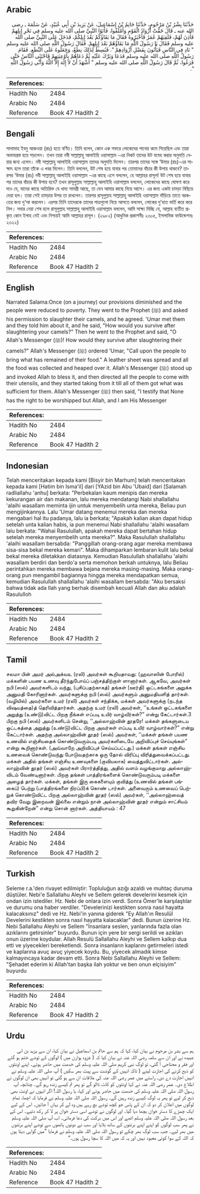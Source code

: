 ## Arabic


<div dir="rtl" lang="ar" style={{fontSize:'larger',backgroundColor:'#f8f9fa',padding:20}}>
حَدَّثَنَا بِشْرُ بْنُ مَرْحُومٍ، حَدَّثَنَا حَاتِمُ بْنُ إِسْمَاعِيلَ، عَنْ يَزِيدَ بْنِ أَبِي عُبَيْدٍ، عَنْ سَلَمَةَ ـ رضى الله عنه ـ قَالَ خَفَّتْ أَزْوَادُ الْقَوْمِ وَأَمْلَقُوا، فَأَتَوُا النَّبِيَّ صلى الله عليه وسلم فِي نَحْرِ إِبِلِهِمْ فَأَذِنَ لَهُمْ، فَلَقِيَهُمْ عُمَرُ فَأَخْبَرُوهُ فَقَالَ مَا بَقَاؤُكُمْ بَعْدَ إِبِلِكُمْ، فَدَخَلَ عَلَى النَّبِيِّ صلى الله عليه وسلم فَقَالَ يَا رَسُولَ اللَّهِ مَا بَقَاؤُهُمْ بَعْدَ إِبِلِهِمْ‏.‏ فَقَالَ رَسُولُ اللَّهِ صلى الله عليه وسلم ‏"‏ نَادِ فِي النَّاسِ فَيَأْتُونَ بِفَضْلِ أَزْوَادِهِمْ ‏"‏‏.‏ فَبُسِطَ لِذَلِكَ نِطَعٌ، وَجَعَلُوهُ عَلَى النِّطَعِ‏.‏ فَقَامَ رَسُولُ اللَّهِ صلى الله عليه وسلم فَدَعَا وَبَرَّكَ عَلَيْهِ ثُمَّ دَعَاهُمْ بِأَوْعِيَتِهِمْ فَاحْتَثَى النَّاسُ حَتَّى فَرَغُوا، ثُمَّ قَالَ رَسُولُ اللَّهِ صلى الله عليه وسلم ‏"‏ أَشْهَدُ أَنْ لاَ إِلَهَ إِلاَّ اللَّهُ وَأَنِّي رَسُولُ اللَّهِ ‏"‏‏.‏
</div>
<div style={{backgroundColor:'#f8f9fa',padding:20, marginBottom: 10}}><table> <thead> <tr> <th>References:</th> <th></th> </tr> </thead> <tbody><tr><td>Hadith No</td><td>2484</td></tr><tr><td>Arabic No</td><td>2484</td></tr><tr><td>Reference</td><td>Book 47 Hadith 2</td></tr></tbody></table></div>

## Bengali


<div dir="ltr" lang="bn" style={{fontSize:'larger',backgroundColor:'#f8f9fa',padding:20}}>
সালামাহ ইবনু আকওয়া (রাঃ) হতে বর্ণিত। তিনি বলেন, কোন এক সফরে লোকেদের পাথেয় কমে গিয়েছিল এবং তারা অভাবগ্রস্ত হয়ে পড়লেন। তখন তারা নবী সাল্লাল্লাহু আলাইহি ওয়াসাল্লাম -এর নিকট তাদের উট যবেহ করার অনুমতি নেয়ার জন্য এলেন। নবী সাল্লাল্লাহু আলাইহি ওয়াসাল্লাম তাদের অনুমতি দিলেন। তারপর তাদের সঙ্গে ‘উমার (রাঃ)-এর সাক্ষাৎ হলে তারা তাঁকে এ খবর দিলেন। তিনি বললেন, উট শেষ হয়ে যাবার পর তোমাদের বাঁচার কী উপায় থাকবে? তারপর ‘উমার (রাঃ) নবী সাল্লাল্লাহু আলাইহি ওয়াসাল্লাম -এর কাছে এসে বললেন, হে আল্লাহর রাসূল! উট শেষ হয়ে যাবার পর তাদের বাঁচার কী উপায় হবে? তখন রাসূলুল্লাহ সাল্লাল্লাহু আলাইহি ওয়াসাল্লাম বললেন, লোকেদের কাছে ঘোষণা করে দাও যে, যাদের কাছে অতিরিক্ত যে খাদ্য সামগ্রী আছে, তা যেন আমার কাছে নিয়ে আসে। এর জন্য একটা চামড়া বিছিয়ে দেয়া হল। তারা সেই চামড়ার উপর তা রাখলেন। তারপর রাসূলুল্লাহ সাল্লাল্লাহু আলাইহি ওয়াসাল্লাম দাঁড়িয়ে তাতে বরকতের জন্য দু‘আ করলেন। এরপর তিনি তাদেরকে তাদের পাত্রগুলো নিয়ে আসতে বললেন, লোকের দু’হাত ভর্তি করে করে নিল। সবার নেয়া শেষ হলে রাসূলুল্লাহ সাল্লাল্লাহু আলাইহি ওয়াসাল্লাম বললেন, আমি সাক্ষ্য দিচ্ছি যে, আল্লাহ ব্যতীত প্রকৃত কোন ইলাহ নেই এবং নিশ্চয়ই আমি আল্লাহর রাসূল। (২৯৮২) (আধুনিক প্রকাশনীঃ ২৩০৫, ইসলামিক ফাউন্ডেশনঃ ২৩২২)
</div>
<div style={{backgroundColor:'#f8f9fa',padding:20, marginBottom: 10}}><table> <thead> <tr> <th>References:</th> <th></th> </tr> </thead> <tbody><tr><td>Hadith No</td><td>2484</td></tr><tr><td>Arabic No</td><td>2484</td></tr><tr><td>Reference</td><td>Book 47 Hadith 2</td></tr></tbody></table></div>

## English


<div dir="ltr" lang="en" style={{fontSize:'larger',backgroundColor:'#f8f9fa',padding:20}}>
Narrated Salama:Once (on a journey) our provisions diminished and the people were reduced to poverty. They went to the Prophet (ﷺ) and asked his permission to slaughter their camels, and he agreed. 'Umar met them and they told him about it, and he said, "How would you survive after slaughtering your camels?" Then he went to the Prophet and said, "O Allah's Messenger (ﷺ)! How would they survive after slaughtering their camels?" Allah's Messenger (ﷺ) ordered 'Umar, "Call upon the people to bring what has remained of their food." A leather sheet was spread and all the food was collected and heaped over it. Allah's Messenger (ﷺ) stood up and invoked Allah to bless it, and then directed all the people to come with their utensils, and they started taking from it till all of them got what was sufficient for them. Allah's Messenger (ﷺ) then said, "I testify that None has the right to be worshipped but Allah, and I am His Messenger
</div>
<div style={{backgroundColor:'#f8f9fa',padding:20, marginBottom: 10}}><table> <thead> <tr> <th>References:</th> <th></th> </tr> </thead> <tbody><tr><td>Hadith No</td><td>2484</td></tr><tr><td>Arabic No</td><td>2484</td></tr><tr><td>Reference</td><td>Book 47 Hadith 2</td></tr></tbody></table></div>

## Indonesian


<div dir="ltr" lang="id" style={{fontSize:'larger',backgroundColor:'#f8f9fa',padding:20}}>
Telah menceritakan kepada kami [Bisyir bin Marhum] telah menceritakan kepada kami [Hatim bin Isma'il] dari [YAzid bin Abu 'Ubaid] dari [Salamah radliallahu 'anhu] berkata: "Perbekalan kaum menipis dan mereka kekurangan air dan makanan, lalu mereka mendatangi Nabi shallallahu 'alaihi wasallam meminta ijin untuk menyembelih unta mereka, Beliau pun mengijinkannya. Lalu 'Umar datang menemui mereka dan mereka mengabari hal itu padanya, lalu ia berkata; "Apakah kalian akan dapat hidup setelah unta kalian habis, ia pun menemui Nabi shallallahu 'alaihi wasallam lalu berkata: "Wahai Rasulullah, apakah mereka dapat bertahan hidup setelah mereka menyembelih unta mereka?". Maka Rasulullah shallallahu 'alaihi wasallam bersabda: "Panggillah orang-orang agar mereka membawa sisa-sisa bekal mereka kemari". Maka dihamparkan lembaran kulit lalu bekal bekal mereka diletakkan diatasnya. Kemudian Rasulullah shallallahu 'alaihi wasallam berdiri dan berdo'a serta memohon berkah untuknya, lalu Beliau perintahkan mereka membawa bejana mereka masing-masing. Maka orang-orang pun mengambil bagiannya hingga mereka mendapatkan semua, kemudian Rasulullah shallallahu 'alaihi wasallam bersabda: "Aku bersaksi bahwa tidak ada Ilah yang berhak disembah kecuali Allah dan aku adalah Rasululloh
</div>
<div style={{backgroundColor:'#f8f9fa',padding:20, marginBottom: 10}}><table> <thead> <tr> <th>References:</th> <th></th> </tr> </thead> <tbody><tr><td>Hadith No</td><td>2484</td></tr><tr><td>Arabic No</td><td>2484</td></tr><tr><td>Reference</td><td>Book 47 Hadith 2</td></tr></tbody></table></div>

## Tamil


<div dir="ltr" lang="ta" style={{fontSize:'larger',backgroundColor:'#f8f9fa',padding:20}}>
சலமா பின் அமர் அல்அக்வஉ (ரலி) அவர்கள் கூறியதாவது: (ஹவாஸின் போரில்) மக்களின் பயண உணவு தீர்ந்துபோய்ப் பஞ்சத்திற்குள் ளானார்கள். ஆகவே, அவர்கள் நபி (ஸல்) அவர்களிடம் வந்து, (புசிப்பதற்காகத்) தங்கள் (ஊர்தி) ஒட்டகங்களை அறுக்க அனுமதி கோரினார்கள். அவர்களுக்கு நபி (ஸல்) அவர்களும் அனுமதியளித் தார்கள். (வழியில்) அவர்களை உமர் (ரலி) அவர்கள் சந்திக்க, மக்கள் அவர்களுக்கு (நடந்த விஷயத்தை)த் தெரிவித்தார்கள். அதற்கு உமர் (ரலி) அவர்கள், ‘‘உங்கள் ஒட்டகங்களை அறுத்து (உண்டு)விட்ட பிறகு நீங்கள் எப்படி உயிர் வாழ்வீர்கள்?” என்று கேட்டார்கள்.3 பிறகு நபி (ஸல்) அவர்களிடம் சென்று, ‘‘அல்லாஹ்வின் தூதரே! மக்கள் தங்களுடைய ஒட்டகத்தை அறுத்து (உண்டு)விட்ட பிறகு அவர்கள் எப்படி உயிர் வாழ்வார்கள்?” என்று கேட்டார்கள். அதற்கு அல்லாஹ்வின் தூதர் (ஸல்) அவர்கள், ‘‘மக்கள் தங்கள் பயண உணவில் எஞ்சியதைக் கொண்டுவரும்படி அவர்களிடையே அறிவிப்புச் செய்யுங்கள்” என்று கூறினார்கள். (அவ்வாறே அறிவிப்புச் செய்யப்பட்டது.) மக்கள் தங்கள் எஞ்சிய உணவைக் கொண்டுவந்து போடுவதற்காக ஒரு தோல் விரிப்பு விரித்துவைக்கப்பட்டது. மக்கள் அதில் தங்கள் எஞ்சிய உணவுகளை (குவியலாக) வைத்துவிட்டார்கள். அல்லாஹ்வின் தூதர் (ஸல்) அவர்கள் பிரார்த்தித்து, அதில் வளம் வழங்குமாறு அல்லாஹ்விடம் வேண்டினார்கள். பிறகு தங்கள் பாத்திரங்களைக் கொண்டுவரும்படி மக்களை அழைத் தார்கள். மக்கள், தங்கள் இரு கைகளையும் குவித்து (உணவில் தங்கள் பங்கைப்) பெற்று (பாத்திரங்களை நிரப்பி)க் கொண் டார்கள். அனைவரும் உணவைப் பெற்றுக் கொண்டுவிட்ட பிறகு அல்லாஹ்வின் தூதர் (ஸல்) அவர்கள், ‘‘அல்லாஹ்வைத் தவிர வேறு இறைவன் இல்லை என்றும் நான் அல்லாஹ்வின் தூதர் என்றும் சாட்சியம் கூறுகின்றேன்” என்று சொன் னார்கள். அத்தியாயம் : 47
</div>
<div style={{backgroundColor:'#f8f9fa',padding:20, marginBottom: 10}}><table> <thead> <tr> <th>References:</th> <th></th> </tr> </thead> <tbody><tr><td>Hadith No</td><td>2484</td></tr><tr><td>Arabic No</td><td>2484</td></tr><tr><td>Reference</td><td>Book 47 Hadith 2</td></tr></tbody></table></div>

## Turkish


<div dir="ltr" lang="tr" style={{fontSize:'larger',backgroundColor:'#f8f9fa',padding:20}}>
Seleme r.a.'den rivayet edilmiştir: Topluluğun azığı azaldı ve muhtaç duruma düştüler. Nebi'e Sallallahu Aleyhi ve Sellem gelerek develerini kesmek için ondan izin istediler. Hz. Nebi de onlara izin verdi. Sonra Ömer'le karşılaştılar ve durumu ona haber verdiler. "Develerinizi kestikten sonra nasıl hayatta kalacaksınız" dedi ve Hz. Nebi'in yanına giderek "Ey Allah'ın Resulül Develerini kestikten sonra nasıl hayatta kalacaklar" dedi. Bunun üzerine Hz. Nebi Sallallahu Aleyhi ve Sellem "İnsanlara seslen, yanlarında fazla olan azıklarını getirsinler" buyurdu. Bunun için yere bir sergi serildi ve azıkları onun üzerine koydular. Allah Resulü Sallallahu Aleyhi ve Sellem kalkıp dua etti ve yiyecekleri bereketlendi. Sonra insanların kaplarını getirmeleri istedi ve kaplarına avuç avuç yiyecek koydu. Bu, yiyecek almadık kimse kalmayıncaya kadar devam etti. Sonra Nebi Sallallahu Aleyhi ve Sellem: "Şehadet ederim ki Allah'tan başka ilah yoktur ve ben onun elçisiyim" buyurdu
</div>
<div style={{backgroundColor:'#f8f9fa',padding:20, marginBottom: 10}}><table> <thead> <tr> <th>References:</th> <th></th> </tr> </thead> <tbody><tr><td>Hadith No</td><td>2484</td></tr><tr><td>Arabic No</td><td>2484</td></tr><tr><td>Reference</td><td>Book 47 Hadith 2</td></tr></tbody></table></div>

## Urdu


<div dir="rtl" lang="ur" style={{fontSize:'larger',backgroundColor:'#f8f9fa',padding:20}}>
ہم سے بشر بن مرحوم نے بیان کیا، کہا کہ ہم سے حاتم بن اسماعیل نے بیان کیا، ان سے یزید بن ابی عبیدہ نے اور ان سے سلمہ رضی اللہ عنہ نے بیان کیا کہ ( غزوہ ہوازن میں ) لوگوں کے توشے ختم ہو گئے اور فقر و محتاجی آ گئی، تو لوگ نبی کریم صلی اللہ علیہ وسلم کی خدمت میں حاضر ہوئے۔ اپنے اونٹوں کو ذبح کرنے کی اجازت لینے ( تاکہ انہیں کے گوشت سے پیٹ بھر سکیں ) آپ صلی اللہ علیہ وسلم نے انہیں اجازت دے دی۔ راستے میں عمر رضی اللہ عنہ کی ملاقات ان سے ہو گئی تو انہیں بھی ان لوگوں نے اطلاع دی۔ عمر رضی اللہ عنہ نے کہا اونٹوں کو کاٹ ڈالو گے تو پھر تم کیسے زندہ رہو گے۔ چنانچہ آپ رسول اللہ صلی اللہ علیہ وسلم کی خدمت میں حاضر ہوئے اور کہا، یا رسول اللہ! اگر انہوں نے اونٹ بھی ذبح کر لیے تو پھر یہ لوگ کیسے زندہ رہیں گے۔ رسول اللہ صلی اللہ علیہ وسلم نے فرمایا کہ اچھا، تمام لوگوں میں اعلان کر دو کہ ان کے پاس جو کچھ توشے بچ رہے ہیں وہ لے کر یہاں آ جائیں۔ اس کے لیے ایک چمڑے کا دستر خوان بچھا دیا گیا۔ اور لوگوں نے توشے اسی دستر خوان پر لا کر رکھ دئیے۔ اس کے بعد رسول اللہ صلی اللہ علیہ وسلم اٹھے اور اس میں برکت کی دعا فرمائی۔ اب آپ صلی اللہ علیہ وسلم نے پھر سب لوگوں کو اپنے اپنے برتنوں کے ساتھ بلایا اور سب نے دونوں ہاتھوں سے توشے اپنے برتنوں میں بھر لیے۔ جب سب لوگ بھر چکے تو رسول اللہ صلی اللہ علیہ وسلم نے فرمایا ”میں گواہی دیتا ہوں کہ اللہ کے سوا کوئی معبود نہیں اور یہ کہ میں اللہ کا سچا رسول ہوں۔“
</div>
<div style={{backgroundColor:'#f8f9fa',padding:20, marginBottom: 10}}><table> <thead> <tr> <th>References:</th> <th></th> </tr> </thead> <tbody><tr><td>Hadith No</td><td>2484</td></tr><tr><td>Arabic No</td><td>2484</td></tr><tr><td>Reference</td><td>Book 47 Hadith 2</td></tr></tbody></table></div>